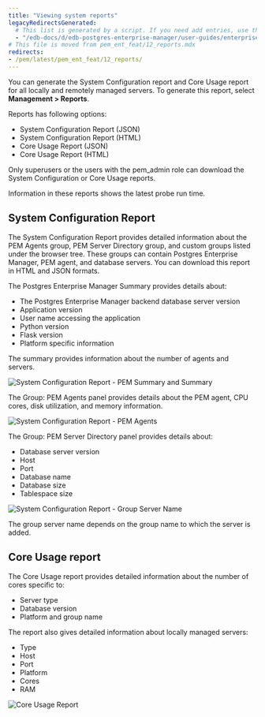 ```yaml
---
title: "Viewing system reports"
legacyRedirectsGenerated:
  # This list is generated by a script. If you need add entries, use the `legacyRedirects` key.
  - "/edb-docs/d/edb-postgres-enterprise-manager/user-guides/enterprise-features-guide/8.0/reports.html"
# This file is moved from pem_ent_feat/12_reports.mdx
redirects:
- /pem/latest/pem_ent_feat/12_reports/
---
```


You can generate the System Configuration report and Core Usage report for all locally and remotely managed servers. To generate this report, select **Management > Reports**.

Reports has following options:

-   System Configuration Report (JSON)
-   System Configuration Report (HTML)
-   Core Usage Report (JSON)
-   Core Usage Report (HTML)

Only superusers or the users with the pem_admin role can download the System Configuration or Core Usage reports.

Information in these reports shows the latest probe run time.

## System Configuration Report

The System Configuration Report provides detailed information about the PEM Agents group, PEM Server Directory group, and custom groups listed under the browser tree. These groups can contain Postgres Enterprise Manager, PEM agent, and database servers. You can download this report in HTML and JSON formats.

The Postgres Enterprise Manager Summary provides details about:

-   The Postgres Enterprise Manager backend database server version
-   Application version
-   User name accessing the application
-   Python version
-   Flask version
-   Platform specific information

The summary provides information about the number of agents and servers.

![System Configuration Report - PEM Summary and Summary](images/system_configuration_report_pem_summary_and_summary.png)

The Group: PEM Agents panel provides details about the PEM agent, CPU cores, disk utilization, and memory information.

![System Configuration Report - PEM Agents](images/system_configuration_report_pem_agents.png)

The Group: PEM Server Directory panel provides details about:

-   Database server version
-   Host
-   Port
-   Database name
-   Database size
-   Tablespace size

![System Configuration Report - Group Server Name](images/system_configuration_report_pem_server_directory.png)

The group server name depends on the group name to which the server is added.

## Core Usage report

The Core Usage report provides detailed information about the number of cores specific to:

-   Server type
-   Database version
-   Platform and group name

The report also gives detailed information about locally managed servers:

-   Type
-   Host
-   Port
-   Platform
-   Cores
-   RAM

![Core Usage Report](images/core_usage_report.png)
